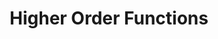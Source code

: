 ---
code: R03
title: Higher Order Functions
due: "2025-08-25T23:59:59"
published: false
authors:
    - ajaygandecha
    - krisjordan
---
